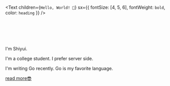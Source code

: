 <Text
  children={`Hello, World! 👋`}
  sx={{ fontSize: [4, 5, 6], fontWeight: `bold`, color: `heading` }}
/>

<br />
<br />
<br />
<br />

 
I'm Shiyui.
 
I'm a college student. I prefer server side. 

I'm writing Go recently. Go is my favorite language.

[read more😎](/about)